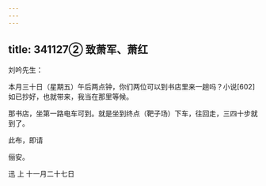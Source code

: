 ```yaml
---
---
---
```

title: 341127② 致萧军、萧红
---




刘吟先生：

本月三十日（星期五）午后两点钟，你们两位可以到书店里来一趟吗？小说[602]如已抄好，也就带来，我当在那里等候。

那书店，坐第一路电车可到。就是坐到终点（靶子场）下车，往回走，三四十步就到了。

此布，即请

俪安。

迅 上 十一月二十七日